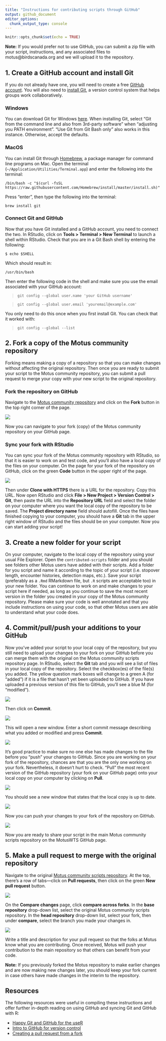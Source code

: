```yaml
---
title: "Instructions for contributing scripts through GitHub"
output: github_document
editor_options: 
  chunk_output_type: console
---
```


```r
knitr::opts_chunk$set(echo = TRUE)
```

**Note:** If you would prefer not to use GitHub, you can submit a zip file with your script, instructions, and any associated files to motus@birdscanada.org and we will upload it to the repository.

## 1. Create a GitHub account and install Git

If you do not already have one, you will need to create a free [GitHub account](https://github.com/). You will also need to [install Git](https://git-scm.com/download/), a version control system that helps groups work collaboratively.

### Windows

You can download Git for Windows [here](https://git-scm.com/download/). When installing Git, select "Git from the command line and also from 3rd-party software" when "adjusting you PATH environment". "Use Git from Git Bash only" also works in this instance. Otherwise, accept the defaults.

### MacOS

You can install Git through [Homebrew](https://brew.sh/), a package manager for command line programs on Mac. Open the terminal (`~/Application/Utilities/Terminal.app`) and enter the following into the terminal:

`/bin/bash -c "$(curl -fsSL https://raw.githubusercontent.com/Homebrew/install/master/install.sh)"`

Press "enter", then type the following into the terminal:

`brew install git`

### Connect Git and GitHub

Now that you have Git installed and a GitHub account, you need to connect the two. In RStudio, click on **Tools > Terminal > New Terminal** to launch a shell within RStudio. Check that you are in a Git Bash shell by entering the following:

`$ echo $SHELL`

Which should result in:

`/usr/bin/bash`

Then enter the following code in the shell and make sure you use the email associated with your GitHub account:

> `git config --global user.name 'your GitHub username'`

> `git config --global user.email 'youremail@example.com'`

You only need to do this once when you first install Git. You can check that it worked with:

> `git config --global --list`

## 2. Fork a copy of the Motus community repository

Forking means making a copy of a repository so that you can make changes without affecting the original repository. Then once you are ready to submit your script to the Motus community repository, you can submit a pull request to merge your copy with your new script to the original repository.

### Fork the repository on GitHub

Navigate to the [Motus community repository](https://github.com/ajmacdonald3/Motus-community-scripts) and click on the **Fork** button in the top right corner of the page.

![](fork_button.JPG)

Now you can navigate to your fork (copy) of the Motus community repository on your GitHub page.

### Sync your fork with RStudio

You can sync your fork of the Motus community repository with RStudio, so that it is easier to work on and test code, and you'll also have a local copy of the files on your computer. On the page for your fork of the repository on GitHub, click on the green **Code** button in the upper right of the page.

![](code_button.JPG)

Then under **Clone with HTTPS** there is a URL for the repository. Copy this URL. Now open RStudio and click **File > New Project > Version Control > Git**, then paste the URL into the **Repository URL** field and select the folder on your computer where you want the local copy of the repository to be saved. The **Project directory name** field should autofill. Once the files have finished copying to your computer, you should have a **Git** tab in the upper right window of RStudio and the files should be on your computer. Now you can start adding your script!

## 3. Create a new folder for your script

On your computer, navigate to the local copy of the repository using your usual File Explorer. Open the `contributed-scripts` folder and you should see folders other Motus users have added with their scripts. Add a folder for you script and name it according to the topic of your script (i.e. stopover length, encounter histories, detection maps, etc.). Save your script (preferably as a `.Rmd` RMarkdown file, but `.R` scripts are acceptable too) in your new folder. You can continue to work on and make changes to your script here if needed, as long as you continue to save the most recent version in the folder you created in your copy of the Motus community repository. Please make sure your code is well annotated and that you include instructions on using your code, so that other Motus users are able to understand what your code does.

## 4. Commit/pull/push your additions to your GitHub

Now you've added your script to your local copy of the repository, but you still need to upload your changes to your fork on your GitHub before you can merge them with the original on the Motus community scripts repository page. In RStudio, select the **Git** tab and you will see a list of files in your local copy of the repository. Select the checkbox(es) of the file(s) you added. The yellow question mark boxes will change to a green A (for "added") if it is a file that hasn't yet been uploaded to GitHub. If you have uploaded a previous version of this file to GitHub, you'll see a blue M (for "modified").

![](git_tab2.JPG)

Then click on **Commit**.

![](git_tab3.jpg)

This will open a new window. Enter a short commit message describing what you added or modified and press **Commit**.

![](commit_window2.jpg)

It's good practice to make sure no one else has made changes to the file before you "push" your changes to GitHub. Since you are working on your fork of the repository, chances are that you are the only one working on your fork. Nevertheless, it doesn't hurt to check. "Pull" the most recent version of the GitHub repository (your fork on your GitHub page) onto your local copy on your computer by clicking on **Pull**.

![](commit_window4.jpg)

You should see a new window that states that the local copy is up to date.

![](git_pull.JPG)

Now you can push your changes to your fork of the repository on GitHub.

![](commit_window5.jpg)

Now you are ready to share your script in the main Motus community scripts repository on the MotusWTS GitHub page.

## 5. Make a pull request to merge with the original repository

Navigate to the original [Motus community scripts repository](https://github.com/ajmacdonald3/Motus-community-scripts). At the top, there's a row of tabs---click on **Pull requests**, then click on the green **New pull request** button.

![](pull_request_tab.jpg)

On the **Compare changes** page, click **compare across forks**. In the **base repository** drop-down list, select the original Motus community scripts repository. In the **head repository** drop-down list, select your fork, then under **compare**, select the branch you made your changes in.

![](compare_changes1.jpg)

Write a title and description for your pull request so that the folks at Motus know what you are contributing. Once received, Motus will push your contribution to the main repository so that others can benefit from your code.

**Note:** If you previously forked the Motus repository to make earlier changes and are now making new changes later, you should keep your fork current in case others have made changes in the interim to the repository.

## Resources

The following resources were useful in compiling these instructions and offer further in-depth reading on using GitHub and syncing Git and GitHub with R:

* [Happy Git and GitHub for the useR](https://happygitwithr.com/)
* [Intro to GitHub for version control](https://ourcodingclub.github.io/tutorials/git/)
* [Creating a pull request from a fork](https://docs.github.com/en/github/collaborating-with-issues-and-pull-requests/creating-a-pull-request-from-a-fork)
